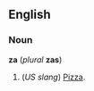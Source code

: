 ==English==
===Noun===
'''za''' (''plural'' '''zas''')

#(''US slang'') [[Pizza]].

<!--Put translations, etc, under "pizza", unless you are aware of languages that have slang terms for "pizza"-->